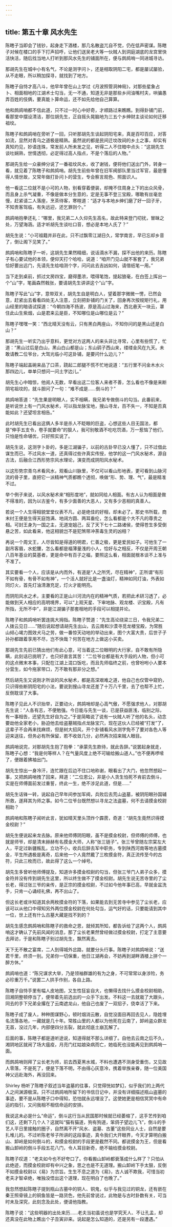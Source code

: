 ```yaml
---
---
---
```

title: 第五十章 风水先生
---




陈瞎子当即会了钱钞，起身走下酒楼，那几名散盗兀自不觉，仍在低声密谋。陈瞎子对候在楼口的手下打声招呼，让他们送吴老大等一伙贼人到洞庭湖底的龙宫里快活快活，随后找当地人打听到那风水先生的铺面所在，便与鹧鸪哨一同进城寻访。

那胡先生在城中小有名气，不论是测字问卜，还是相取阴阳二宅，都是屡试屡验，从不走眼，所以稍加探寻，就找到了地方。

陈瞎子自恃才高八斗，他早年曾在山上学过《月波照管洞神局》，对那些星象占卜、相面相地的江湖术士勾当，无一不通，知道无非是那些乡间油嘴村夫，哄骗愚弄百姓的伎俩，要真能卜算命运，还不如先给他自己算算。

他和鹧鸪哨都不信此道，只不过一时心中好奇，才顺路过来瞧瞧。到得卦铺门前，看那堂中摆设清洁，那位胡先生，正自摇头晃脑地为三五个乡绅财主谈论如何迁移祖坟。

陈瞎子和鹧鸪哨在旁听了一回，只听那胡先生谈起阴阳宅来，真是百叩百应，对答如流，显然对青乌之道极是精熟。虽然说的都是民间迁坟改祠的乡土之事，却实有真知灼见，妙语连珠，常发前人所未发之见，听得二人不住暗中点头：“这胡先生谈吐娴熟，世情透彻，必定得过高人指点，不是个落后的人物。”

那胡先生给一众豪绅分说了一番祖坟风水，收了谢钱，便将他们送出门外，转身一看，就见着了陈瞎子和鹧鸪哨。胡先生前些年曾在旧军阀部队里当过军官，最是懂得人情世故，又常年做打卦问卜的营生，专会察言观色、照面识人。

他一看这二位就不是小可的人物，别看穿着便装，却掩不住周身上下的出众风骨，而且身上杀气凝重，不像是做本分生意的，定是无事不登三宝殿，哪敢有丝毫怠慢，赶紧请二人落座，烹茶待客，寒暄道：“适才与本地乡绅们磨了好一回子牙，不知贵客驾临，有失远迎，还乞罪则个。”

鹧鸪哨抱拳还礼：“哪里，我兄弟二人久仰先生高名，故此特来登门叨扰，冒昧之处，万望海涵。适才听胡先生谈吐口音，想必是本地人氏了？”

胡先生说：“小可祖籍并非在此，只不过飘零江湖日久，常学南言，早已忘却乡音了，倒让阁下见笑了。”

鹧鸪哨和陈瞎子一听，这胡先生果然精细，说话滴水不漏，探不出他的来历。陈瞎子有心要试他的本领，便仰天打个哈哈，说道：“咱开门见山就不客套了，我兄弟恰好要出远门，先请先生给咱测个字，问问此去吉凶如何，请借纸笔一用。”

当下走到桌前，抓过文房四宝，磨得墨浓，喂得笔饱，提起狼毫，在白签上挥出一个“山”字，笔画森然戟张，要请胡先生讲讲这个“山”字。

陈瞎子写此“山”字，意带双关，胡先生自是明白人，望着那字微微一愣，已然会意，赶紧出去看看四处无人注意，立刻把卦铺的门关了，回身再次按规矩行礼，用山经里的暗语试探道：“今朝四海不扬波，原是高山过海来，西北悬天一块云，罩住此山生紫烟，山是君来云是臣，不知哪位是山哪位是云？”

陈瞎子嘿嘿一笑：“西北晴天没有云，只有黑白两座山，不知你问的是黑山还是白山？”

那胡先生一听实乃出乎意料，更觉对方这两人的来头非比寻常，心里有些慌了，忙道：“黑山过后是白山，黑山白山都是山；东山鹞子西山来，缕缕金风在九天。未敢请教二位爷台，大驾光临小可这卦铺，是要问什么边儿？”

陈瞎子端起盖碗来品了口茶，跷起二郎腿不慌不忙地说道：“五行里不问金木水火那四边儿，单单只想问一问土字边儿。”

胡先生心中暗惊，他阅人无数，早看出这二位客人来者不善，怎么看也不像是来断阴宅祖坟的，就斗胆问了一句：“难不成是……倒斗的？”

鹧鸪哨答道：“先生果是明眼人，实不相瞒，我兄弟专做倒斗的勾当。此番前来，是听说世上有一门风水秘术，可以指龙脉宝地，搜山寻龙，百不失一，不知是否真能如此？还望坦言相告。”

此时胡先生已看出这俩人多半是杀人不眨眼的巨盗，心想这些人目无国法，都是“伸手五支令，卷手就要命”的狠人，我可别敬酒不吃吃罚酒，万一惹恼了他们，只怕是性命堪优，只好照实说了。

胡先生说，这测字卜卦的，多是江湖骗子，以前的古卦早已没人懂了，只不过借此谋生而已。不过风水一道，还真得过些许真实传授，他学的这一门风水秘术，源自古法，后融合江西形势宗风水理论，演变而成阴阳风水秘术。

以这形势宗青乌术看风水，观看山川脉里，不仅可以看山形地表，更可看到山脉河流的骨子里，直把它一派精神气质都瞧个透彻，唤做“形、势、理、气”，最是精准不过。

举个例子来说，以风水秘术来“相形度地”，就如同给人相面。有古人认为相面是做不得准的，因为以古鉴今，有多少面善的大恶人，又有多少恶相的真善人。

若说一个人生得相貌堂堂仪表不凡，必是绝佳的好相，却未必了。那史书所载，商末纣王便是生得天庭饱满、地阔方圆、两耳垂伦，怎么看都是个大不凡的尊贵之相。可封王身为一国之主，无道宠姐己，反了天下七十二路诸侯，使得苍生多受倒悬之苦，如此看来，他这相貌岂不是犯煞带冲荼毒生灵的凶相？

再说一个周文王，人尽皆知是得道的明君，仁善之极，更是爱民如子。可他生了一副吊客眉，水蛇腰，怎么看都是福薄量浅的小人，恰好与之相反，不仅是开周王朝八百年基业的莫基者，更是命中有百子之福，要照这么看，相面就根本谈不上准与不准了。

其实要看一个人，应该是从内而外，有道是“人之所凭，尽在精神”，正所谓“有形不如有骨，有骨不如有神”，一个活人就好比是一盏油灯，精神如同灯油，外表如同灯火，首先灯油清澈充足，灯火才能明亮。

而阴阳风水之术，主要看的正是山川河流内在的精神气质，若把此术研习透了，必能做到天人相应的高明境界，可以“上观天星、下审地脉、观龙楼、识宝殿，凡有所指，无所不中”，非是江湖骗子那套相地的手段可以相提并论。

陈瞎子和鹧鸪哨听罢连挑大拇指。陈瞎子赞道：“先生高论绕梁三日，令我兄弟二人拨云见日……”随后说起想请胡先生出山，去云南和沙漠寻觅龙楼宝殿，为常胜山倾心竭力图效犬马之劳，做一番惊天动地的举动出来，图个大富大贵，后世子子孙孙都跟着享用不尽，岂不快哉？何苦在地方上做这小买卖。

那胡先生先前已猜出他们有此心意，可当着这二位眼明的大行家，自不敢有所隐瞒，此刻话已挑明了，也只好直言其苦：“二位爷台都是有大手段的人物，但小可的这点微末本事，只配在江湖上混口饭吃，而且先师临终之前，也曾吩咐小人要本分营生，如今拖家带口，万不敢有那非分之想。”

然后胡先生又说刚才所谈的风水秘术，都是高深艰难之道，他自己也仅管中窥豹，只识得些断阴阳宅的小法，要说到搜山寻龙还差了十万八千里，去了也帮不上忙，反倒耽误了大事。

陈瞎子见此人不识抬举，正要动火，鹧鸪哨却是心高气傲，不愿强求他人，对那胡先生说：“人各有志，不便勉强。今日能与先生一谈，已是获益匪浅，临别之际，有一事相告，还望先生好自为之。”于是简略说了说有一伙贼人听了他的名头，动念要劫他全家老小，胁迫他去给盗墓贼指点龙脉宝穴，现在这伙人已经被“打发”了，这辈子不会再来找麻烦，但是树大招风，开个卦铺看风水测字免不了要对各色人等迎来送往，但务必有所保留，若不收敛几分，必然再次招来贼人眼目。

鹧鸪哨说完，对那胡先生抱了抱拳：“承蒙先生款待，就此告辞。”说罢起身就走，陈瞎子心想：“我是何等样人？在气量风度上绝不可输给搬山道人。”也不便再啰嗦了，便跟着拂袖出门。

胡先生惊出一身冷汗，连忙跟在后边不住口地称谢，眼看出了大门，他忽然想起一事，又把鹧鸪哨拽了回来，拜道：“二位恩公，非是小人贪生怕死不肯前去倒斗，实是在师傅面前发过重誓，终此一生，绝不涉足此道，但是……”

胡先生话锋一转，说起自己早年间参加军阀，兵败后去荒山盗墓，被阴阳眼孙国辅所救，遂拜其为师之事。如今二位爷台既然想以寻龙之法盗墓，何不去请摸金校尉相助？

鹧鸪哨和陈瞎子闻听此言，犹如晴天里头顶炸个霹雳，奇道：“胡先生竟然识得摸金校尉？”

胡先生便说起来龙去脉。原来他师傅阴阳眼，虽不是摸金校尉，但师傅的师傅，也就是师爷，却是清末赫赫有名摸金大师，人称“张三链子”。张三爷曾随左宗棠左大人，平定过新疆叛乱，立功不小，收兵后辞去军中职务，专到陕西河南等地古墓摸金，平生所遇极是离奇，后来他一个人竟然戴了三枚摸金符，真正流传至今的古符，只此三枚而已，故此得了这么一个绰号。

胡先生多曾听他师傅提及，知道许多摸金校尉的勾当，但张三爷门人弟子众多，摸金符并没有传到胡先生这里，所以终生做不了摸金校尉。胡先生说无苦寺里的了尘长老，得过张三爷的亲传，是正宗的摸金校尉，不过如今他年事已高，早就金盆洗手，只肯一心诵经礼佛，再不出山了。

但这长老或许知道其余两枚摸金符的下落，如果能去到无苦寺中参见了尘长老，应该可以从他口中得知另外两位摸金校尉在何处勾当，运气好的话，只要能请到其中一位，世上还有什么古墓大藏是找不到的？

胡先生感念鹧鸪哨和陈瞎子的救命之恩，就倾其所知，都告诉给了这两个人，鹧鸪哨这才确认了先前风闻的消息，那了尘长老果然曾经做过摸金校尉，打定了主意要去拜访，于是和陈瞎子别过胡先生，飘然离去。

天下无不散之宴席，二人到得城外岔路，就要分头行事。陈瞎子对鹧鸪哨说：“送君千里，终须一别。兄弟你一切保重，他日江湖再会，不妨再到湖畔酒楼上拼个一醉方休。”

鹧鸪哨也道：“陈兄谋求大举，乃是领袖群雄的有为之身，不可常常以身涉险，务必珍重万千。”说罢二人拱手作别，各自上路。

陈瞎子自恃手里有幅人皮地图，又生性狂妄自大，也懒得去找什么摸金校尉相助，回湘阴整顿停当了，便带着先前选出的一众手下出发。不料这一去就栽了大跟头，同去的手下兄弟全撂在了云南遮龙山，他自己也废了一双招子，侥幸活了下来。

陈瞎子成了废人，种种图谋野心，顿时烟消云散，自觉没面目再回去见人，隐姓埋名流落各地，一藏就是几十年。常胜山里的人都以为他死在云南了，卸岭盗众群龙无首，没过几年，内部便四分五裂，就此彻底土崩瓦解了。

后面的事，陈瞎子都是道听途说，知道得就不那么详细了。自他去云南之后不久，湘阴地区就闹了场大瘟疫，月亮门红姑娘染病而亡，她临死也没能再见到鹧鸪哨一面。

而鹧鸪哨则拜了尘长老为师，前去西夏黑水城，不料也遭遇不测身受重伤，又见故人零落，不是死了，便是下落不明，不由得心灰意冷，携着举族亲眷，随一位美国神父远赴海外，再没回来。

Shirley 杨听了陈瞎子叙述当年盗墓的往事，只觉得恍如梦幻，似乎我们的上两代人之间渊源极深。只不过鹧鸪哨所留下的书信日记中，并没有详细描述瓶山盗墓的事迹，要不是从陈瞎子口中得知，恐怕就永远埋没了。这使她更是相信冥冥中有命运的指引，又问我相不相信命运的安排。

我说这未必是什么“命运”，倒斗这行当从民国那时候就已经萎缩了，这手艺传到咱们这，还剩下几个人？这就叫“猫有猫道，狗有狗道，笨鸽子望边儿飞”，倒斗的手艺人平日里接触的圈子，自然离不开“风水、盗墓、古董”这些同业人士，自然是要扎堆儿的。不过听陈老爷子所讲的这段事迹，真令我们大开眼界，今天才算明白搬山、卸岭是如何倒斗的，和摸金校尉的手段更是截然不同。都说摸金为王，但是看搬山卸岭的倒斗手段五花八门，令人耳目新奇，绝不输给摸金校尉。

陈瞎子叹道：“老夫如今也不好夸口了。你看搬山卸岭都衰落成什么样了？只怕从此绝迹，而摸金校尉却有中兴之象，思之也是不无道理。搬山卸岭下手太狠，反倒不如摸金校尉以《易》为宗旨。生生不息之道为《易》，古人诚不欺我，可惜当初老夫才智卓绝，唯独没悟出这个道理，现在明白了也晚了。”

我忽然想起陈瞎子提到瓶山古墓中的铜人、铜鬼，似乎与我见过的铜龙，还有嵌在秦王照骨镜上的铜鱼皆是一路货色，他先前曾说过，此物是与古时卦数有关，可当时未及深究，此刻念及此处，便请他指教。

陈瞎子说：“这些明器的出处来历……老夫当初虽说也是学究天人、不让孔孟，却还真没在此物上瞧出个子丑寅卯来。说起是怎么知道的，还是另有一段遭遇。”